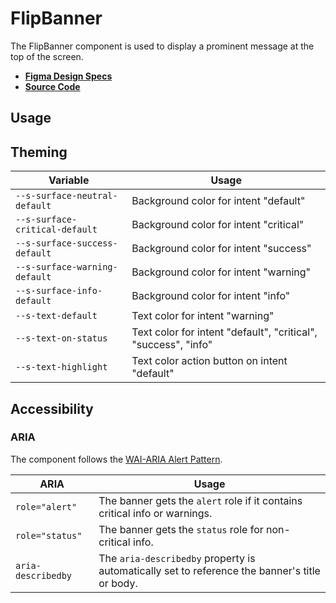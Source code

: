 
<Meta title="Components/FlipBanner" />

# FlipBanner

The FlipBanner component is used to display a prominent message at the top of
the screen.

- **[Figma Design Specs](https://www.figma.com/file/iRHiAFsHxnzux8gQ9EjlZe/Flip-Components?node-id=2%3A14)**
- **[Source Code](https://github.com/flip-corp/swirl/tree/main/packages/swirl-components/src/components/flip-banner)**

## Usage

<Canvas withSource="open">
  <Story id="components-flipbanner--flip-banner" />
</Canvas>

<ArgsTable story="." />

## Theming

| Variable                       | Usage                                                          |
| ------------------------------ | -------------------------------------------------------------- |
| `--s-surface-neutral-default`  | Background color for intent "default"                          |
| `--s-surface-critical-default` | Background color for intent "critical"                         |
| `--s-surface-success-default`  | Background color for intent "success"                          |
| `--s-surface-warning-default`  | Background color for intent "warning"                          |
| `--s-surface-info-default`     | Background color for intent "info"                             |
| `--s-text-default`             | Text color for intent "warning"                                |
| `--s-text-on-status`           | Text color for intent "default", "critical", "success", "info" |
| `--s-text-highlight`           | Text color action button on intent "default"                   |

## Accessibility

### ARIA

The component follows the
[WAI-ARIA Alert Pattern](https://www.w3.org/WAI/ARIA/apg/patterns/alert/).

| ARIA               | Usage                                                                                         |
| ------------------ | --------------------------------------------------------------------------------------------- |
| `role="alert"`     | The banner gets the `alert` role if it contains critical info or warnings.                    |
| `role="status"`    | The banner gets the `status` role for non-critical info.                                      |
| `aria-describedby` | The `aria-describedby` property is automatically set to reference the banner's title or body. |
